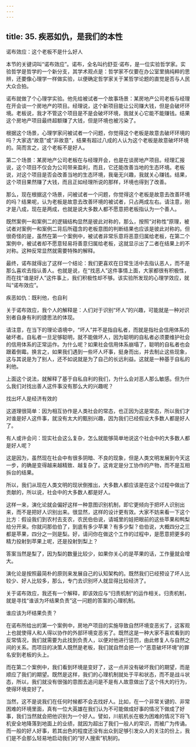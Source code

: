 ```yaml
---
---
---
```

title: 35. 疾恶如仇，是我们的本性
---





诺布效应：这个老板不是什么好人


本节的关键词叫“诺布效应”。诺布，全名叫约舒亚·诺布，是一位实验哲学家。实验哲学是哲学的一个新分支，其学术观点是：哲学家不仅要在办公室里搞纯粹的思辨，还要像心理学一样做实验，以便确定哲学家关于某哲学论题的直觉是否与人民大众合拍。

诺布就做了个心理学实验。他先给被试者一个故事场景：某房地产公司老板与经理在开会谈一个房地产的项目。经理说，这个新项目能让公司赚大钱，但是会破坏环境。老板说，我才不管这个项目是不是会破坏环境，我就关心它能不能赚钱。结果这个房地产项目最终超额赚了大钱，但是环境也被污染了。

根据这个场景，心理学家问被试者一个问题，你觉得这个老板是故意去破坏环境的吗？大家选“故意”或“非故意”，结果有超过八成的人认为这个老板是故意破坏环境的。简而言之，这个老板不是好人。

第二个场景：某房地产公司老板在与经理开会，也是在谈房地产项目。经理汇报说，这个项目不仅会为公司带来盈利，而且，它还能改善当地的生态环境。老板说，对这个项目是否会改善当地的生态环境，我毫无兴趣，我就关心赚钱。结果，这个项目果然赚了大钱，而且正如经理所说的那样，环境也得到了改善。

那么，现在根据这个场景，问被试者一个问题，你觉得这个老板是故意去改善环境的吗？结果呢，认为老板是故意去改善环境的被试者，只占两成左右。请注意，刚才是八成，现在是两成，也就是说大多数人都不愿意把老板指认为一个善人。

既然案例一和案例二的逻辑结构显然是彼此对称的，那么，按照“对称性”原理，被试者对案例一和案例二背后所蕴含的老板意图的判断结果也应该是彼此对称的。但很奇怪的是，虽然在第一个案例中，被试者非常乐意将恶意归属给老板，在第二个案例中，被试者却不愿意轻易将善意归属给老板，这就显示出了二者在结果上的不对称。这种反常显然就需要特殊的解释。

最终，诺布就得出了这样一个结论：我们更喜欢在日常生活中去指认恶人，而不是那么喜欢去指认善人。也就是说，在“找恶人”这件事情上面，大家都很有积极性，而在找“谁是好人”这件事上，我们积极性却不够。该实验所发现的心理学效应，就叫“诺布效应”。





疾恶如仇：既利他，也自利


关于诺布效应，我个人的解释是：人们对于识别“坏人”的兴趣，可能就是一种对识别者自身有利的捷思法的体现。

请注意，在当下的理论语境中，“坏人”并不是指自私者，而就是指社会信用体系的破坏者。自私者一旦足够聪明，就不能做坏人，因为聪明的自私者必须要维护社会的信用体系的正常运作。为什么呢？如果社会信用体系崩塌了，聪明的自私者也会跟着倒霉。换言之，如果我们遇到一些坏人坏事，挺身而出，并去制止这些现象，这与其说是为了别人，还不如说就是为了自己的长远利益。这就是一种基于自私的利他。

上面这个说法，就解释了基于自私自利的我们，为什么会对恶人那么敏感。但为什么我们对找出善人这件事没有那么大的兴趣呢？





找出坏人是经济有效的


这道理很简单：因为相互协作是人类社会的常态，也正因为这是常态，所以我们才对谁是好人这件事，就没有太大的甄别兴趣，因为我们已经假设大多数人都是好人了。

有人或许会问：现实社会这么复杂，怎么就能够简单地说这个社会中的大多数人都是好人呢？

这是因为，虽然现在社会中有很多阴暗、不良的现象，但是人类文明发展到今天这一步，的确是变得越来越精致、越复杂了。这肯定是分工协作的产物，而不是互相拆台的结果。

所以，我们从现在人类文明的现状倒推出，大多数人都应该是在这个过程中做出了贡献的，所以说，社会中的大多数人都是好人。

这样一来，演化论就会偏好这样一种意图识别机制，即它更倾向于把坏人识别出来，而不是把好人识别出来。很显然，这样的设计更有效。大家不妨来看一下这个比方：假设我们到农村去支农，农民伯伯说，请城里的娃把眼前的这些苹果和鸭梨给分开来。你就问那伯伯了，到底有多少苹果？有多少梨？伯伯说，大概四分之三都是苹果，四分之一则是梨。好，请问你在做这个工作的过程中，是愿意把更多的精力投射到苹果上呢，还是投射到梨上？

答案当然是梨了，因为梨的数量比较少，如果你关心的是苹果的话，工作量就会增大。

演化论是按照最简朴的原则来发展自己的认知架构的。既然我们已经预设了坏人比较少、好人比较多，那么，专门去识别坏人就显得比较经济了。

关于诺布效应，我还有一个解释，即该效应与“归责机制”的运作相关。归责机制，就是寻找“谁该为坏结果负责”这一问题的答案的心理机制。





谁应该为坏结果负责？


在诺布所给出的第一个案例中，房地产项目的实施导致自然环境变恶劣了，这客观上也就使得人和人得以协作的外部环境变恶劣了。既然这是一种大家不喜欢看到的反常情况，我们就需要为此找到负责人，以便对他进行惩罚，由此修复人与自然之间的关系。而项目的决策人既然是老板，我们就自然会把一个“恶意破坏环境”的罪名安到老板的头上。

而在第二个案例中，我们看到环境是变好了，这一点并没有破坏我们的期望，而是顺应了我们的期望。既然是这样，我们的心理机制就处于平和状态，而不是战斗状态，所以，我们就没有很强的意图去追问是不是有人故意做出了这个伟大的行为，使得环境变好了。

当然，这不是说我们在任何时候都不会去找好人。比如，在一个非常关键的、非常困难的环境里面，真有一位大英雄在我们认为不可能做成好事的情况下做成了好事，我们当然就会把他识别为一个好人。譬如，川航机长在极为困难的情况下将飞机安全地降落到地面上的业绩，就因为超出了我们一般人的常识，而被广为传诵。而一般的好人好事，若其出色的程度还没有出众到足够引发众人的关注的份上，我们是不会那么轻易地启动我们的“好人搜索”机制的。